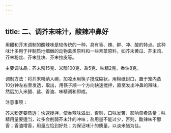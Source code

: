 ```yaml
---
---
---
```

title: 二、调芥末味汁，酸辣冲鼻好
---




用醋和芥末调制的酸辣味是较传统的一种，具有香、辣、鲜、冲、酸的特点。这种味汁多用于拌制质地细嫩的动物禽类原料和一些素菜原料，如芥末黄瓜、芥末鸡、芥末粉丝、芥末肚块、芥末拉皮等。

主要调味品：芥末粉15克、米醋100克、盐5克、味精2克、香油8克。

调制方法：将芥末粉纳入碗，加凉水用筷子搅成糊状，用棉纸封口，置于笼内蒸10分钟左右至发透，取出，用筷子顺一个方向快速搅拌，直至发出冲鼻的辣味，然后加入米醋、盐、香油、味精调和即成。

注意事项：

芥末粉定要蒸透；快速搅拌，使香辣味溢出，否则，口味发苦，影响菜肴质量；味精用量要适当，过多会削弱芥末汁的冲味；盐用量不能过少，否则，酸辣味不醇香；香油增香，用量应恰到好处；为保证味汁的质量，以淡米醋为佳。